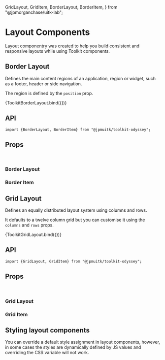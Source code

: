   GridLayout,
  GridItem,
  BorderLayout,
  BorderItem,
} from "@jpmorganchase/uitk-lab";

<Meta title="Layout/Doc" component={GridLayout} />

# Layout Components

Layout componentry was created to help you build consistent and responsive layouts while using Toolkit components.

## Border Layout

Defines the main content regions of an application, region or widget, such as a footer, header or side navigation.

The region is defined by the `position` prop.

<Canvas>
  <Story name="Border Layout">{ToolkitBorderLayout.bind({})}</Story>
</Canvas>

## API

```
import {BorderLayout, BorderItem} from "@jpmuitk/toolkit-odyssey";
```

## Props

<br />

### Border Layout

<ArgsTable story="Border Layout" />

### Border Item

<ArgsTable of={BorderItem} />

## Grid Layout

Defines an equally distributed layout system using columns and rows.

It defaults to a twelve column grid but you can customise it using the `columns` and `rows` props.

<Canvas>
  <Story name="Grid Layout">{ToolkitGridLayout.bind({})}</Story>
</Canvas>

## API

```
import {GridLayout, GridItem} from "@jpmuitk/toolkit-odyssey";
```

## Props

<br />

### Grid Layout

<ArgsTable story="Grid Layout" />

### Grid Item

<ArgsTable of={GridItem} />

## Styling layout components

You can override a default style assignment in layout components, however, in some cases the styles are dynamically defined by JS values and overriding the CSS variable will not work.
